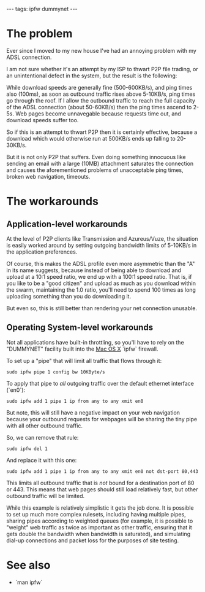 ---
tags: ipfw dummynet
---
= The problem =

Ever since I moved to my new house I've had an annoying problem with my ADSL connection.

I am not sure whether it's an attempt by my ISP to thwart P2P file trading, or an unintentional defect in the system, but the result is the following:

While download speeds are generally fine (500-600KB/s), and ping times also (100ms), as soon as outbound traffic rises above 5-10KB/s, ping times go through the roof. If I allow the outbound traffic to reach the full capacity of the ADSL connection (about 50-60KB/s) then the ping times ascend to 2-5s. Web pages become unnavegable because requests time out, and download speeds suffer too.

So if this is an attempt to thwart P2P then it is certainly effective, because a download which would otherwise run at 500KB/s ends up falling to 20-30KB/s.

But it is not only P2P that suffers. Even doing something innocuous like sending an email with a large (10MB) attachment saturates the connection and causes the aforementioned problems of unacceptable ping times, broken web navigation, timeouts.

= The workarounds =

== Application-level workarounds ==

At the level of P2P clients like Transmission and Azureus/Vuze, the situation is easily worked around by setting outgoing bandwidth limits of 5-10KB/s in the application preferences.

Of course, this makes the ADSL profile even more asymmetric than the "A" in its name suggests, because instead of being able to download and upload at a 10:1 speed ratio, we end up with a 100:1 speed ratio. That is, if you like to be a "good citizen" and upload as much as you download within the swarm, maintaining the 1.0 ratio, you'll need to spend 100 times as long uploading something than you do downloading it.

But even so, this is still better than rendering your net connection unusable.

== Operating System-level workarounds ==

Not all applications have built-in throttling, so you'll have to rely on the "DUMMYNET" facility built into the [[Mac OS X]] `ipfw` firewall.

To set up a "pipe" that will limit all traffic that flows through it:

 sudo ipfw pipe 1 config bw 10KByte/s

To apply that pipe to ''all'' outgoing traffic over the default ethernet interface (`en0`):

 sudo ipfw add 1 pipe 1 ip from any to any xmit en0

But note, this will still have a negative impact on your web navigation because your outbound requests for webpages will be sharing the tiny pipe with all other outbound traffic.

So, we can remove that rule:

 sudo ipfw del 1

And replace it with this one:
 
 sudo ipfw add 1 pipe 1 ip from any to any xmit en0 not dst-port 80,443

This limits all outbound traffic that is ''not'' bound for a destination port of 80 or 443. This means that web pages should still load relatively fast, but other outbound traffic will be limited.

While this example is relatively simplistic it gets the job done. It is possible to set up much more complex rulesets, including having multiple pipes, sharing pipes according to weighted queues (for example, it is possible to "weight" web traffic as twice as important as other traffic, ensuring that it gets double the bandwidth when bandwidth is saturated), and simulating dial-up connections and packet loss for the purposes of site testing.

= See also =

* `man ipfw`
